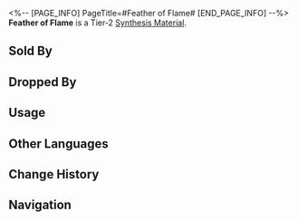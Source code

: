 <%-- [PAGE_INFO]
PageTitle=#Feather of Flame#
[END_PAGE_INFO] --%>
{{Item Infobox
|id          = 181004
|image       = Item Feather of Flame.png
|type        = Synthesis Material
|invCategory = Other Materials
|rarity      = 2
|effect      = Tier 2 Synthesis Material
|description = Warm dark feather with a weak ember at its tip.<br />Sparks trail the feather as it's waved around.
|source1     = [[Cloudford: Mara-Struck Soldiers or other enemies]]
|source2     = [[Found in destructible objects in Jarilo-VI]]
|source3     = [[Administrative District Shop]]
}}
{{Description|''"The legend of the Phoenix spreads far throughout the entire universe..."''}}
'''Feather of Flame''' is a Tier-2 [[Synthesis Material]].

==Sold By==
{{Shop Availability}}

==Dropped By==
{{Dropped By}}

==Usage==
{{Craft Usage}}

==Other Languages==
{{Other Languages
|en   = Feather of Flame
|zhs  = 火之翎
|zht  = 火之翎
|ja   = 火の羽根
|ko   = 화염 깃털
|es   = Pluma del fuego
|fr   = Plume de flamme
|ru   = Перо пламени
|th   = Feather of Flame
|vi   = Lông Vũ Lửa
|de   = Feder der Flamme
|id   = Feather of Flame
|pt   = Pena de Chama
}}

==Change History==
{{Change History|1.0}}

==Navigation==
{{Synthesis Material Navbox}}
